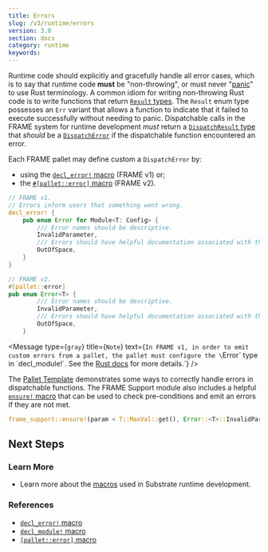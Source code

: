 ```yaml
---
title: Errors
slug: /v3/runtime/errors
version: 3.0 
section: docs
category: runtime
keywords:
---
```


Runtime code should explicitly and gracefully handle all error cases, which is to say that runtime
code **must** be "non-throwing", or must never
"[panic](https://doc.rust-lang.org/book/ch09-03-to-panic-or-not-to-panic.html)" to use Rust
terminology. A common idiom for writing non-throwing Rust code is to write functions that return
[`Result` types](/rustdocs/latest/frame_support/dispatch/result/enum.Result.html).
The `Result` enum type possesses an `Err` variant that allows a function to indicate that it failed
to execute successfully without needing to panic. Dispatchable calls in the FRAME system for runtime
development _must_ return a
[`DispatchResult` type](/rustdocs/latest/frame_support/dispatch/type.DispatchResult.html)
that _should_ be a
[`DispatchError`](/rustdocs/latest/frame_support/dispatch/enum.DispatchError.html)
if the dispatchable function encountered an error.

Each FRAME pallet may define custom a `DispatchError` by:

- using
  the [`decl_error!` macro](../macros#decl_error) (FRAME v1) or;
- the [`#[pallet::error]` macro](../macros#palleterror) (FRAME v2).

```rust
// FRAME v1.
// Errors inform users that something went wrong.
decl_error! {
	pub enum Error for Module<T: Config> {
		/// Error names should be descriptive.
		InvalidParameter,
		/// Errors should have helpful documentation associated with them.
		OutOfSpace,
	}
}

// FRAME v2.
#[pallet::error]
pub enum Error<T> {
		/// Error names should be descriptive.
		InvalidParameter,
		/// Errors should have helpful documentation associated with them.
		OutOfSpace,
	}

```

<Message
  type={`gray`}
  title={`Note`}
  text={`In FRAME v1, in order to emit custom errors from a pallet, the pallet must
  configure the \`Error\` type in \`decl_module!\`. See the [Rust docs](/rustdocs/latest/frame_support/macro.decl_error.html#usage) for more details.`}
/>

The
[Pallet Template](https://github.com/substrate-developer-hub/substrate-pallet-template/blob/master/src/lib.rs)
demonstrates some ways to correctly handle errors in dispatchable functions. The FRAME Support
module also includes a helpful
[`ensure!` macro](/rustdocs/latest/frame_support/macro.ensure.html) that can be
used to check pre-conditions and emit an errors if they are not met.

```rust
frame_support::ensure!(param < T::MaxVal::get(), Error::<T>::InvalidParameter);
```

## Next Steps

### Learn More

- Learn more about the [macros](../macros) used in Substrate runtime development.

### References

- [`decl_error!` macro](/rustdocs/latest/frame_support/macro.decl_error.html)
- [`decl_module!` macro](/rustdocs/latest/frame_support/macro.decl_module.html)
- [`[pallet::error]` macro](/rustdocs/latest/frame_support/attr.pallet.html#error-palleterror-optional)
